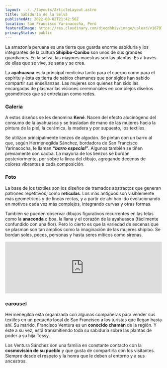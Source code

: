 ```yaml
---
layout: ../../layouts/ArticleLayout.astro
title: Sabiduría de la Selva
publishedAt: 2022-08-02T21:42:56Z
location: San Francisco Yarinacocha, Perú
featuredImage: https://res.cloudinary.com/djoqdhbiv/image/upload/v1679798099/web/Tramas/sabiduria-de-la-selva/sabiduria-de-la-selva-027_xeges4.webp
privacyStatus: public
---
```


La amazonía peruana es una tierra que guarda enorme sabiduría y los integrantes de la cultura **Shipibo-Conibo** son unos de sus grandes guardianes. En la selva, las mayores maestras son las plantas. Es a través de ellas que se vive, se sana y se crea.

La **ayahuasca** es la principal medicina tanto para el cuerpo como para el espíritu y ésta es tierra de sabios chamanes que por siglos han sabido compartir sus enseñanzas. Las mujeres son quienes han sido las encargadas de plasmar las visiones ceremoniales en complejos diseños geométricos que se entrelazan como redes.

### Galeria

A estos diseños se les denomina **Kené**. Nacen del efecto alucinógeno del consumo de la ayahuasca y se trasladan de mano de las mujeres hacia la pintura de la piel, la cerámica, la madera y por supuesto, los textiles.

Se utilizan principalmente lienzos de algodón. Se pintan con un barro al que, según Hermenegilda Sánchez, bordadora de San Francisco Yarinacocha, le llaman _**“barro especial”**_. Algunos también se tiñen previamente con caoba. La mayoría de los lienzos se bordan posteriormente, por sobre la línea del dibujo, agregando decenas de colores vibrantes a cada composición.

### Foto

La base de los textiles son los diseños de tramados abstractos que generan patrones repetitivos, como **retículas**. Los más antiguos son visiblemente más geométricos y de líneas rectas, y a partir de ahí han ido evolucionando en motivos cada vez más complejos, integrando curvas y otras formas.

También se pueden observar dibujos figurativos recurrentes en las telas como la **anaconda** o boa, la liana y el corazón de la ayahuasca (fácilmente confundido con una flor). Pero lo cierto es que la variedad de escenas que se plasman son tan amplios como la imaginación de las mujeres shipibo. Se bordan soles, peces, personas y hasta seres míticos como sirenas.

<iframe
  class="mx-auto max-w-4xl my-6"
  src="https://w.soundcloud.com/player/?url=https%3A//api.soundcloud.com/tracks/628109682&amp;color=%23444444&amp;auto_play=false&amp;hide_related=false&amp;show_comments=true&amp;show_user=true&amp;show_reposts=false&amp;show_teaser=true"
  width="100%"
  height="166"
  frameborder="no"
  scrolling="no"
></iframe>

### carousel

Hermenegilda está organizada con algunas compañeras para vender sus textiles en un pequeño local de San Francisco a los turistas que llegan hasta ahí. Su marido, Francisco Ventura es un **conocido chamán** de la región. Y éste a su vez, está transmitiendo toda su sabiduría sobre las plantas de poder a su hija Tessy.

Los Ventura Sánchez son una familia en constante contacto con la **cosmovisión de su pueblo** y que gusta de compartirla con los visitantes. Siempre desde el respeto y la honra que le deben al entorno y a sus ancestros.
